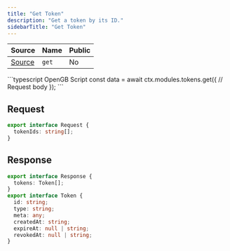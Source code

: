 ```yaml
---
title: "Get Token"
description: "Get a token by its ID."
sidebarTitle: "Get Token"
---
```


| Source                                                                                                      | Name       | Public     |
| ----------------------------------------------------------------------------------------------------------- | ---------- | ---------- |
| [Source](https://github.com/rivet-gg/opengb-registry/tree/main/modules/tokens/scripts/get.ts) | `get` | No |

<RequestExample>
```typescript OpenGB Script
const data = await ctx.modules.tokens.get({
  // Request body
});
```

</RequestExample>

## Request

```typescript
export interface Request {
  tokenIds: string[];
}
```

## Response

```typescript
export interface Response {
  tokens: Token[];
}
export interface Token {
  id: string;
  type: string;
  meta: any;
  createdAt: string;
  expireAt: null | string;
  revokedAt: null | string;
}
```
